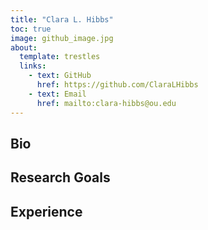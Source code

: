 ```yaml
---
title: "Clara L. Hibbs"
toc: true
image: github_image.jpg
about:
  template: trestles
  links:
    - text: GitHub
      href: https://github.com/ClaraLHibbs
    - text: Email
      href: mailto:clara-hibbs@ou.edu
---
```


::: {.column-page}

## Bio

## Research Goals

## Experience

:::